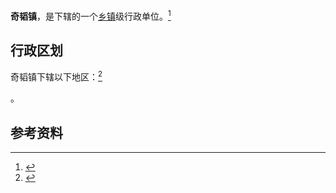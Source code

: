 {{中国乡级行政区|35/04/25/107/000}}

'''奇韬镇'''，是{{PRC admin/fullname|35/04/25/107/000|3}}下辖的一个[[乡镇|乡镇]]级行政单位。<ref>{{PRC admin/ref sgc|{{PRC admin/parent|35/04/25/107/000}}}}</ref>

== 行政区划 ==

奇韬镇下辖以下地区：<ref>{{PRC admin/ref sgc|35/04/25/107/000}}</ref>

{{PRC admin/children|35/04/25/107/000}}。

== 参考资料 ==

{{reflist}}

{{行政区划小作品}}
{{PRC admin/navcat|35/04/25/107/000}}